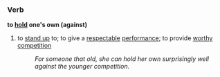 === Verb ===

'''to [[hold]] one's own (against)''' 

#{{idiom}} to [[stand up]] to; to give a [[respectable]] [[performance]]; to provide [[worthy]] [[competition]]
#: ''For someone that old, she can hold her own surprisingly well against the younger competition.''